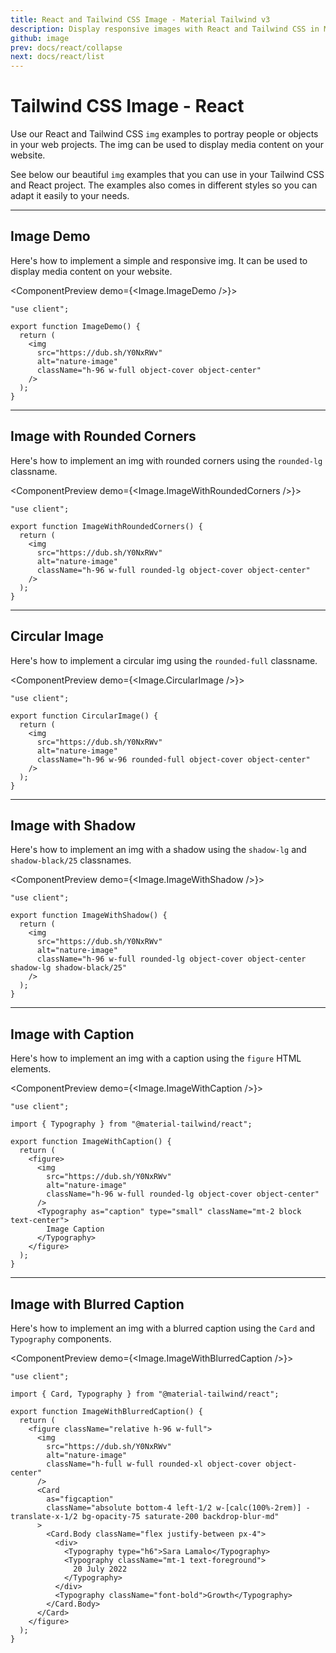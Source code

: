 ```yaml
---
title: React and Tailwind CSS Image - Material Tailwind v3
description: Display responsive images with React and Tailwind CSS in Material Tailwind v3. Customize and style images for an optimized visual experience.
github: image
prev: docs/react/collapse
next: docs/react/list
---
```


# Tailwind CSS Image - React

Use our React and Tailwind CSS `img` examples to portray people or objects in your web projects. The img can be used to display media content on your website.

See below our beautiful `img` examples that you can use in your Tailwind CSS and React project. The examples also comes in different styles so you can adapt it easily to your needs.

---

## Image Demo

Here's how to implement a simple and responsive img. It can be used to display media content on your website.

<ComponentPreview demo={<Image.ImageDemo />}>
```tsx
"use client";

export function ImageDemo() {
  return (
    <img
      src="https://dub.sh/Y0NxRWv"
      alt="nature-image"
      className="h-96 w-full object-cover object-center"
    />
  );
}
```
</ComponentPreview>

---

## Image with Rounded Corners

Here's how to implement an img with rounded corners using the `rounded-lg` classname.

<ComponentPreview demo={<Image.ImageWithRoundedCorners />}>
```tsx
"use client";

export function ImageWithRoundedCorners() {
  return (
    <img
      src="https://dub.sh/Y0NxRWv"
      alt="nature-image"
      className="h-96 w-full rounded-lg object-cover object-center"
    />
  );
}
```
</ComponentPreview>

---

## Circular Image

Here's how to implement a circular img using the `rounded-full` classname.

<ComponentPreview demo={<Image.CircularImage />}>
```tsx
"use client";

export function CircularImage() {
  return (
    <img
      src="https://dub.sh/Y0NxRWv"
      alt="nature-image"
      className="h-96 w-96 rounded-full object-cover object-center"
    />
  );
}
```
</ComponentPreview>

---

## Image with Shadow

Here's how to implement an img with a shadow using the `shadow-lg` and `shadow-black/25` classnames.

<ComponentPreview demo={<Image.ImageWithShadow />}>
```tsx
"use client";

export function ImageWithShadow() {
  return (
    <img
      src="https://dub.sh/Y0NxRWv"
      alt="nature-image"
      className="h-96 w-full rounded-lg object-cover object-center shadow-lg shadow-black/25"
    />
  );
}
```
</ComponentPreview>

---

## Image with Caption

Here's how to implement an img with a caption using the `figure` HTML elements.

<ComponentPreview demo={<Image.ImageWithCaption />}>
```tsx
"use client";

import { Typography } from "@material-tailwind/react";

export function ImageWithCaption() {
  return (
    <figure>
      <img
        src="https://dub.sh/Y0NxRWv"
        alt="nature-image"
        className="h-96 w-full rounded-lg object-cover object-center"
      />
      <Typography as="caption" type="small" className="mt-2 block text-center">
        Image Caption
      </Typography>
    </figure>
  );
}
```
</ComponentPreview>

---

## Image with Blurred Caption

Here's how to implement an img with a blurred caption using the `Card` and `Typography` components.

<ComponentPreview demo={<Image.ImageWithBlurredCaption />}>
```tsx
"use client";

import { Card, Typography } from "@material-tailwind/react";

export function ImageWithBlurredCaption() {
  return (
    <figure className="relative h-96 w-full">
      <img
        src="https://dub.sh/Y0NxRWv"
        alt="nature-image"
        className="h-full w-full rounded-xl object-cover object-center"
      />
      <Card
        as="figcaption"
        className="absolute bottom-4 left-1/2 w-[calc(100%-2rem)] -translate-x-1/2 bg-opacity-75 saturate-200 backdrop-blur-md"
      >
        <Card.Body className="flex justify-between px-4">
          <div>
            <Typography type="h6">Sara Lamalo</Typography>
            <Typography className="mt-1 text-foreground">
              20 July 2022
            </Typography>
          </div>
          <Typography className="font-bold">Growth</Typography>
        </Card.Body>
      </Card>
    </figure>
  );
}
```
</ComponentPreview>